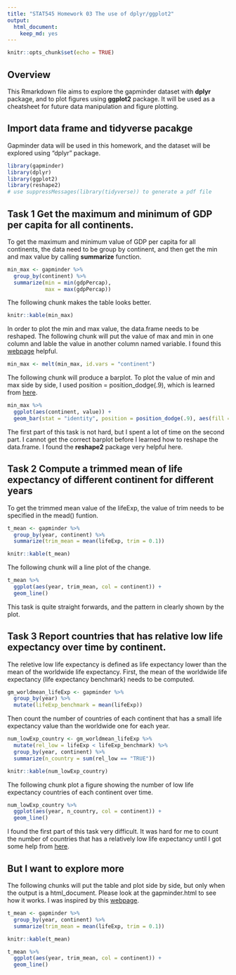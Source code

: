 ```yaml
---
title: "STAT545 Homework 03 The use of dplyr/ggplot2"
output:
  html_document: 
    keep_md: yes
---
```


```r
knitr::opts_chunk$set(echo = TRUE)
```

## Overview

This Rmarkdown file aims to explore the gapminder dataset with **dplyr** package, and to plot figures using **ggplot2** package. It will be used as a cheatsheet for future data manipulation and figure plotting. 

## Import data frame and tidyverse pacakge

Gapminder data will be used in this homework, and the dataset will be explored using "dplyr" package. 

```r
library(gapminder)
library(dplyr)
library(ggplot2)
library(reshape2)
# use suppressMessages(library(tidyverse)) to generate a pdf file
```

## Task 1 Get the maximum and minimum of GDP per capita for all continents.

To get the maximum and minimum value of GDP per capita for all continents, the data need to be group by continent, and then get the min and max value by calling **summarize** function.

```r
min_max <- gapminder %>% 
  group_by(continent) %>% 
  summarize(min = min(gdpPercap),
            max = max(gdpPercap))
```
The following chunk makes the table looks better. 
```r
knitr::kable(min_max)
```

In order to plot the min and max value, the data.frame needs to be reshaped. The following chunk will put the value of max and min in one column and lable the value in another column named variable. I found this [webpage](https://stackoverflow.com/questions/9531904/plot-multiple-columns-on-the-same-graph-in-r) helpful.

```r
min_max <- melt(min_max, id.vars = "continent")
```

The following chunk will produce a barplot. To plot the value of min and max side by side, I used position = position_dodge(.9), which is learned from [here](http://kweatherholtz.github.io/blog/intro-to-ggplot/). 

```r
min_max %>% 
  ggplot(aes(continent, value)) +
  geom_bar(stat = "identity", position = position_dodge(.9), aes(fill = variable))
```

The first part of this task is not hard, but I spent a lot of time on the second part. I cannot get the correct barplot before I learned how to reshape the data.frame. I found the **reshape2** package very helpful here. 

## Task 2 Compute a trimmed mean of life expectancy of different continent for different years

To get the trimmed mean value of the lifeExp, the value of trim needs to be specified in the mead() funtion.

```r
t_mean <- gapminder %>% 
  group_by(year, continent) %>% 
  summarize(trim_mean = mean(lifeExp, trim = 0.1))
```

```r
knitr::kable(t_mean)
```

The following chunk will a line plot of the change. 

```r
t_mean %>% 
  ggplot(aes(year, trim_mean, col = continent)) +
  geom_line()
```

This task is quite straight forwards, and the pattern in clearly shown by the plot.

## Task 3 Report countries that has relative low life expectancy over time by continent.

The reletive low life expectancy is defined as life expectancy lower than the mean of the worldwide life expectancy. First, the mean of the worldwide life expectancy (life expectancy benchmark) needs to be computed. 

```r
gm_worldmean_lifeExp <- gapminder %>% 
  group_by(year) %>% 
  mutate(lifeExp_benchmark = mean(lifeExp))
```

Then count the number of countries of each continent that has a small life expectancy value than the worldwide one for each year.

```r
num_lowExp_country <- gm_worldmean_lifeExp %>% 
  mutate(rel_low = lifeExp < lifeExp_benchmark) %>% 
  group_by(year, continent) %>% 
  summarize(n_country = sum(rel_low == "TRUE"))
```


```r
knitr::kable(num_lowExp_country)
```

The following chunk plot a figure showing the number of low life expectancy countries of each continent over time.

```r
num_lowExp_country %>% 
  ggplot(aes(year, n_country, col = continent)) +
  geom_line()
```

I found the first part of this task very difficult. It was hard for me to count the number of countries that has a relatively low life expectancy until I got some help from [here](https://stackoverflow.com/questions/36580093/sum-a-column-based-on-condition-in-another-column-in-r). 

## But I want to explore more

The following chunks will put the table and plot side by side, but only when the output is a html_document. Please look at the gapminder.html to see how it works. I was inspired by this [webpage](https://stackoverflow.com/questions/31753897/2-column-section-in-r-markdown). 

```r
t_mean <- gapminder %>% 
  group_by(year, continent) %>% 
  summarize(trim_mean = mean(lifeExp, trim = 0.1))
```

<div class = "row">
<div class = "col-md-6">
```r
knitr::kable(t_mean)
```

</div>
<div class = "col-md-6">
```r
t_mean %>% 
  ggplot(aes(year, trim_mean, col = continent)) +
  geom_line()
```
</div>
</div>